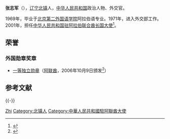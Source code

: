 '''张志军'''（{{bd|1946年|2月||catIdx=}}），[[辽宁|辽宁]][[北镇市|北镇]]人，[[中华人民共和国|中华人民共和国]]政治人物、外交官。

1969年，毕业于[[北京第二外国语学院|北京第二外国语学院]]阿拉伯语专业。1971年，进入外交部工作。2001年，担任[[中国驻阿拉伯联合酋长国大使列表|中华人民共和国驻阿拉伯联合酋长国大使]]<ref>{{cite web|author=中华人民共和国外交部|title=驻阿拉伯联合酋长国历任大使|url=https://www.fmprc.gov.cn/web/ziliao_674904/wjrw_674925/2167_674935/yz/t9154.shtml|publisher=中华人民共和国外交部|accessdate=2021-03-28|archive-date=2018-06-22|archive-url=https://web.archive.org/web/20180622091729/http://www.fmprc.gov.cn/web/ziliao_674904/wjrw_674925/2167_674935/yz/t9154.shtml|dead-url=no}}</ref>。

==荣誉==
===外国勋章奖章===
* [[独立勋章_(阿联酋)|一等独立勋章]]（[[阿联酋|阿联酋]]，2006年10月9日颁发<ref>{{cite web |title=阿联酋外长代表阿总统向中国驻阿联酋大使张志军授勋 |url=https://www.fmprc.gov.cn/chn/pds/wjdt/zwbd/t275533.htm |publisher=中华人民共和国驻阿拉伯联合酋长国大使馆 |website=中华人民共和国外交部 |date=2006-10-10 |accessdate=2022-01-13 |archive-date=2022-01-13 |archive-url=https://web.archive.org/web/20220113021209/https://www.fmprc.gov.cn/chn/pds/wjdt/zwbd/t275533.htm |dead-url=no}}</ref>）

== 参考文献 ==
{{Reflist}}

{{-}}
{{start box}}
{{s-dip}}
{{succession box|[[朱达成|朱达成]]|[[高育生|高育生]]|[[中国驻阿拉伯联合酋长国大使列表|中华人民共和国驻阿拉伯联合酋长国大使]]|2001年8月－2006年10月}}
{{end box}}

{{Authority control}}

{{DEFAULTSORT:Zhang张}}
[[Category:张姓|Zhi]]
[[Category:北镇人|Category:北镇人]]
[[Category:中華人民共和國駐阿聯酋大使|Category:中華人民共和國駐阿聯酋大使]]